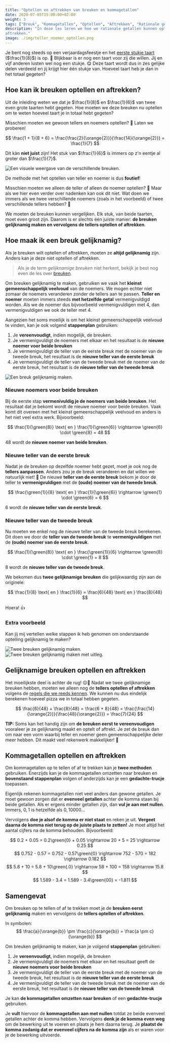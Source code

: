 ```yaml
---
title: "Optellen en aftrekken van breuken en kommagetallen"
date: 2020-07-05T15:00:00+02:00
weight: 3
tags: ["Breuk", "Kommagetallen", "Optellen", "Aftrekken", "Rationale getallen", "Bewerkingen"]
description: "In deze les leren we hoe we rationale getallen kunnen optellen en
aftrekken."
image: ./img/teller_noemer_optellen.png
---
```

Je bent nog steeds op een verjaardagsfeestje en het [eerste stukje taart](./breuken/) ($\frac{1}{8}$) is op. 🍰 Blijkbaar is er nog een <Mute text="(even grote)"/> taart voor zij die willen. Jij en vijf anderen lusten wel nog een stukje. 😋 Deze taart wordt dus in zes gelijke delen verdeeld en jij krijgt hier één stukje van. Hoeveel taart heb je dan in het totaal gegeten? 

## Hoe kan ik breuken optellen en aftrekken?
Uit de inleiding weten we dat je $\frac{1}{8}$ en $\frac{1}{6}$ van twee even grote taarten hebt gegeten. Hoe moeten we deze breuken nu optellen om te weten hoeveel taart je in totaal hebt gegeten?

Misschien moeten we gewoon tellers en noemers optellen? 🧐 Laten we proberen!

$$
\frac{1 + 1}{8 + 6} = \frac{\frac{2}{\orange{2}}}{\frac{14}{\orange{2}}} = \frac{1}{7}
$$ 

Dit kàn **niet juist** zijn! Het stuk van $\frac{1}{6}$ is immers op z'n eentje al groter dan $\frac{1}{7}$. <Mute text="Een stuk van een taart dat gedeeld is in meer gelijke stukken is kleiner dan een stuk van een (even grote) taart die in minder stukken is verdeeld."/> 

![Een visuele weergave van de verschillende breuken.](img/teller_noemer_optellen.png)

De methode met het optellen van teller en noemer is dus **foutief**!

Misschien moeten we alleen de teller of alleen de noemer optellen? 🤨 Maar als we hier even verder over nadenken kan ook dit niet. Wat doen we immers als we twee verschillende noemers (zoals in het voorbeeld) of twee verschillende tellers hebben? 🤔

We moeten de breuken kunnen vergelijken. Elk stuk, van beide taarten, moet even groot zijn. Daarom is er slechts één juiste manier: **de breuken gelijknamig maken en vervolgens de tellers optellen of aftrekken**.

## Hoe maak ik een breuk gelijknamig?
Als je breuken wilt optellen of aftrekken, moeten ze **altijd gelijknamig** zijn. Anders kan je deze niet optellen of aftrekken.

> Als je de term *gelijknamige breuken* niet herkent, bekijk je best nog even de les over [breuken](./breuken/).

Om breuken gelijknamig te maken, gebruiken we vaak het **kleinst gemeenschappelijk veelvoud** van de noemers. We mogen echter niet zomaar de noemers veranderen zonder de tellers aan te passen. **Teller en noemer** moeten immers steeds **met hetzelfde getal** vermenigvuldigd <Mute text="(of gedeeld)"/> worden. Als we de noemer dus bijvoorbeeld vermenigvuldigen met $4$, dan vermenigvuldigen we ook de teller met $4$.

Aangezien het soms moeilijk is om het kleinst gemeenschappelijk veelvoud te vinden, kan je ook volgend **stappenplan** gebruiken:
1. Je **vereenvoudigt**, indien mogelijk, de breuken.
2. Je vermenigvuldigt de noemers met elkaar en het resultaat is de **nieuwe noemer voor beide breuken**
3. Je vermenigvuldigt de teller van de eerste breuk met de noemer van de tweede breuk, het resultaat is de **nieuwe teller van de eerste breuk**
4. Je vermenigvuldigt de teller van de tweede breuk met de noemer van de eerste breuk, het resultaat is de **nieuwe teller van de tweede breuk**

![Een breuk gelijknamig maken.](img/gelijknamig.png)

### Nieuwe noemers voor beide breuken
Bij de eerste stap **vermenivuldig je de noemers van beide breuken**. Het resultaat dat je bekomt wordt de nieuwe noemer voor beide breuken. Vaak komt dit overeen met het kleinst gemeenschappelijk veelvoud en anders is het niet veel extra werk. Bijvoorbeeld:

$$
\frac{1}{\green{8}} \text{ en } \frac{1}{\green{6}} \rightarrow \green{6} \cdot \green{8} = 48
$$ 

$48$ wordt de **nieuwe noemer van beide breuken**.

### Nieuwe teller van de eerste breuk
Nadat je de breuken op dezelfde noemer hebt gezet, moet je ook nog de **tellers aanpassen**. Anders zou je de breuk veranderen en dat willen we natuurlijk niet! 🙅 De nieuwe **teller van de eerste breuk** bekom je door de teller te **vermenigvuldigen** met de **(oude) noemer van de tweede breuk**.

$$
\frac{\green{1}}{8} \text{ en } \frac{1}{\green{6}} \rightarrow \green{1} \cdot \green{6} = 6
$$

$6$ wordt de **nieuwe teller van de eerste breuk**.

### Nieuwe teller van de tweede breuk
Nu moeten we enkel nog de nieuwe teller van de tweede breuk berekenen. Dit doen we door de **teller van de tweede breuk** te **vermenigvuldigen** met de **(oude) noemer van de eerste breuk**.

$$
\frac{1}{\green{8}} \text{ en } \frac{\green{1}}{6} \rightarrow \green{8} \cdot \green{1} = 8
$$

$8$ wordt de **nieuwe teller van de tweede breuk**. 

We bekomen dus **twee gelijknamige breuken** die gelijkwaardig zijn aan de originele: 

$$
\frac{1}{8} \text{ en } \frac{1}{6} = \frac{6}{48} \text{ en } \frac{8}{48}
$$

Hoera! 👍

### Extra voorbeeld
Kan jij mij vertellen welke stappen ik heb genomen om onderstaande optelling gelijknamig te maken?

<ToggleImage toggleText="Toon uitleg">

![Twee breuken gelijknamig maken.](img/extra_voorbeeld_stripped.png)
![Twee breuken gelijknamig maken met uitleg.](img/extra_voorbeeld.png)

</ToggleImage>

## Gelijknamige breuken optellen en aftrekken
Het moeilijkste deel is achter de rug! 😌🎉 Nadat we twee gelijknamige breuken hebben, moeten we alleen nog de **tellers optellen of aftrekken** volgens de [regels die we reeds kennen](./rekenen_gehele_getallen). We kunnen nu dus eindelijk berekenen hoeveel pizza we in totaal hebben gegeten.

$$
\frac{6}{48} + \frac{8}{48} = \frac{6 + 8}{48} = \frac{\frac{14}{\orange{2}}}{\frac{48}{\orange{2}}} = \frac{7}{24}
$$ 

**TIP:** Soms kan het handig zijn om **de breuken eerst te vereenvoudigen** vooraleer je ze gelijknamig maakt en optelt of aftrekt. Je zet de breuk dan om naar een vorm waarbij teller en noemer geen gemeenschappelijke deler meer hebben. Dit maakt veel rekenwerk makkelijker! 💪

## Kommagetallen optellen en aftrekken
Om kommagetallen op te tellen of af te trekken kan je **twee methoden** gebruiken. Enerzijds kan je de kommagetallen omzetten naar breuken en **bovenstaand stappenplan** volgen of anderzijds kan je een **gedachte-trucje** toepassen.

Eigenlijk rekenen kommagetallen niet veel anders dan gewone getallen. Je moet gewoon zorgen dat er **evenveel getallen** achter de komma staan bij beide getallen. Als er ergens minder getallen zijn, dan **vul je aan met nullen**. Immers, $0{,}1$ is hetzelfde als $0{,}10000...$ 

Vervolgens **doe je alsof de komma er niet staat** en reken je uit. **Vergeet daarna de komma niet terug op de juiste plaats te zetten!** Je moet altijd het aantal <Mute text="(de lengte)"/> cijfers na de komma behouden. Bijvoorbeeld:

$$
0.2 + 0.05 = 0.2\green{0} + 0.05 \rightarrow 20 + 5 = 25 \rightarrow 0.25
$$
$$
0.752 - 0.57 = 0.752 - 0.57\green{0} \rightarrow 752 - 570 = 182 \rightarrow 0.182
$$
$$
5.8 + 10 = 5.8 + 10\green{.0} \rightarrow 58 + 100 = 158 \rightarrow 15.8
$$
$$
1.589 - 3.4 = 1.589 - 3.4\green{00} = -1.811
$$
 

## Samengevat
<Attention title="Breuken optellen en aftrekken">

Om breuken op te tellen of af te trekken moet je de **breuken eerst gelijknamig** maken en vervolgens de **tellers optellen of aftrekken**.

In symbolen:
$$
\frac{a}{\orange{b}} \pm \frac{c}{\orange{b}} = \frac{a \pm c}{\orange{b}}
$$
</Attention>
<Attention title="Breuken gelijknamig maken">

Om breuken gelijknamig te maken, kan je volgend **stappenplan** gebruiken:
1. Je **vereenvoudigt**, indien mogelijk, de breuken
2. Je vermenigvuldigt de noemers met elkaar en het resultaat geeft de **nieuwe noemers voor beide breuken**
3. Je vermenigvuldigt de teller van de eerste breuk met de noemer van de tweede breuk, het resultaat is de **nieuwe teller van de eerste breuk**
4. Je vermenigvuldigt de teller van de tweede breuk met de noemer van de eerste breuk, het resultaat is de **nieuwe teller van de tweede breuk**

</Attention>

<Attention title="Kommagetallen optellen en aftrekken">

Je kan **de kommagetallen omzetten naar breuken** of een **gedachte-trucje** gebruiken. 

Je **vult** hiervoor de **kommagetallen aan met nullen** totdat ze beide evenveel getallen achter de komma hebben. Vervolgens **denk je de komma even weg** om de bewerking uit te voeren en plaats je hem daarna terug. Je **plaatst de komma zodanig dat er evenveel cijfers na de komma zijn** als er waren voor je de bewerking uitvoerde.
</Attention>